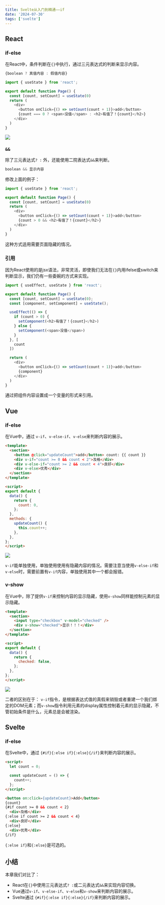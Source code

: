```yaml
---
title: Svelte从入门到精通——if
date: '2024-07-30'
tags: ['svelte']
---
```


## React

### if-else
在React中，条件判断在`{}`中执行，通过三元表达式的判断来显示内容。
```javascript
{boolean ? 真值内容 : 假值内容}
```

```javascript
import { useState } from 'react';

export default function Page() {
  const [count, setCount] = useState(0)
  return (
    <div>
      <button onClick={() => setCount(count + 1)}>add</button>
      {count === 0 ? <span>没值</span> : <h2>有值了！{count}</h2>}
    </div>
  )
}
```

![](/images/svelte/28-1.gif)

### `&&`
除了三元表达式`? :` 外，还能使用二院表达式`&&`来判断。
```javascript
boolean && 显示内容
```

修改上面的例子：
```javascript
import { useState } from 'react';

export default function Page() {
  const [count, setCount] = useState(0)
  return (
    <div>
      <button onClick={() => setCount(count + 1)}>add</button>
      {count > 0 && <h2>有值了！{count}</h2>}
    </div>
  )
}
```
这种方式适用需要页面隐藏的情况。

### 引用

因为React使用的是jsx语法，非常灵活，即使我们无法在`{}`内用ifelse或switch来判断显示，我们仍有一些委婉的方式来实现。

```javascript
import { useEffect, useState } from 'react';

export default function Page() {
  const [count, setCount] = useState(0);
  const [component, setComponent] = useState();

  useEffect(() => {
    if (count > 0) {
      setComponent(<h2>有值了！{count}</h2>)
    } else {
      setComponent(<span>没值</span>)
    }
  }, [
    count
  ])

  return (
    <div>
      <button onClick={() => setCount(count + 1)}>add</button>
      {component}
    </div>
  )
}
```
通过把组件内容设置成一个变量的形式来引用。

## Vue

### if-else

在Vue中，通过 `v-if`、`v-else-if`、`v-else`来判断内容的展示。
```html
<template>
  <section>
    <button @click="updateCount">add</button> count: {{ count }}
    <div v-if="count >= 0 && count < 2">及格</div>
    <div v-else-if="count >= 2 && count < 4">良好</div>
    <div v-else>优秀</div>
  </section>
</template>

<script>
export default {
  data() {
    return {
      count: 0,
    };
  },
  methods: {
    updateCount() {
      this.count++;
    },
  },
};
</script>
```

![](/images/svelte/28-2.gif)

`v-if`能单独使用，单独使用使用有隐藏内容的情况。需要注意当使用`v-else-if`和`v-else`时，需要前置有`v-if`内容，单独使用其中一个都会报错。

### v-show

在Vue中，除了提供`v-if`来控制内容的显示隐藏，使用`v-show`同样能控制元素的显示隐藏。
```html
<template>
  <section>
    <input type="checkbox" v-model="checked" />
    <div v-show="checked">显示！！！</div>
  </section>
</template>

<script>
export default {
  data() {
    return {
      checked: false,
    };
  },
};
</script>
```

![](/images/svelte/28-3.gif)

二者的区别在于： `v-if`指令，是根据表达式值的真假来销毁或者重建一个我们绑定的DOM元素；而`v-show`指令利用元素的display属性控制着元素的显示隐藏，不管初始条件是什么，元素总是会被渲染。

## Svelte

### if-else

在Svelte中，通过 `{#if}{:else if}{:else}{/if}`来判断内容的展示。
```html
<script>
  let count = 0;

  const updateCount = () => {
    count++;
  };
</script>

<button on:click={updateCount}>Add</button>
{count}
{#if count >= 0 && count < 2}
  <div>及格</div>
{:else if count >= 2 && count < 4}
  <div>良好</div>
{:else}
  <div>优秀</div>
{/if}
```
`{:else if}`和`{:else}`是可选的。

## 小结

本章我们对比了：
- React在`{}`中使用三元表达式`? :`或二元表达式`&&`来实现内容切换。
- Vue通过`v-if`、`v-else-if`、`v-else`和`v-show`来判断内容的展示。
- Svelte通过 `{#if}{:else if}{:else}{/if}`来判断内容的展示。

